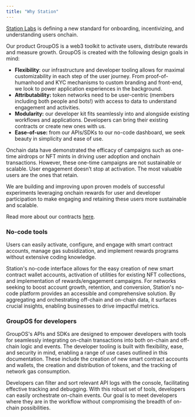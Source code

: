 ```yaml
---
title: "Why Station"
---
```


[Station Labs](https://station.express/) is defining a new standard for onboarding, incentivizing, and understanding users onchain. 

Our product GroupOS is a web3 toolkit to activate users, distribute rewards and measure growth. GroupOS is created with the following design goals in mind:

- **Flexibility**: our infrastructure and developer tooling allows for maximal customizability in each step of the user journey. From proof-of-humanhood and KYC mechanisms to custom branding and front-end, we look to power application experiences in the background.
- **Attributability:** token networks need to be user-centric (members including both people and bots!) with access to data to understand engagement and activities.
- **Modularity:** our developer kit fits seamlessly into and alongside existing workflows and applications. Developers can bring their existing contracts or create new ones with us.
- **Ease-of-use:** from our APIs/SDKs to our no-code dashboard, we seek beauty in simplicity and ease of use.

Onchain data have demonstrated the efficacy of campaigns such as one-time airdrops or NFT mints in driving user adoption and onchain transactions. However, these one-time campaigns are not sustainable or scalable. User engagement doesn’t stop at activation. The most valuable users are the ones that retain.  

We are building and improving upon proven models of successful experiments leveraging onchain rewards for user and developer participation to make engaging and retaining these users more sustainable and scalable. 

Read more about our contracts [here](https://docs.groupos.xyz/contract-architecture/overview/framework).

### No-code tools

Users can easily activate, configure, and engage with smart contract accounts, manage gas subsidization, and implement rewards programs without extensive coding knowledge.

Station's no-code interface allows for the easy creation of new smart contract wallet accounts, activation of utilities for existing NFT collections, and implementation of rewards/engagement campaigns. For networks seeking to boost account growth, retention, and conversion, Station's no-code platform provides an accessible and comprehensive solution. By aggregating and orchestrating off-chain and on-chain data, it surfaces crucial insights, enabling businesses to drive impactful metrics.

### GroupOS for developers

GroupOS's APIs and SDKs are designed to empower developers with tools for seamlessly integrating on-chain transactions into both on-chain and off-chain logic and events. The developer tooling is built with flexibility, ease, and security in mind, enabling a range of use cases outlined in this documentation. These include the creation of new smart contract accounts and wallets, the creation and distribution of tokens, and the tracking of network gas consumption.

Developers can filter and sort relevant API logs with the console, facilitating effective tracking and debugging. With this robust set of tools, developers can easily orchestrate on-chain events. Our goal is to meet developers where they are in the workflow without compromising the breadth of on-chain possibilities.
